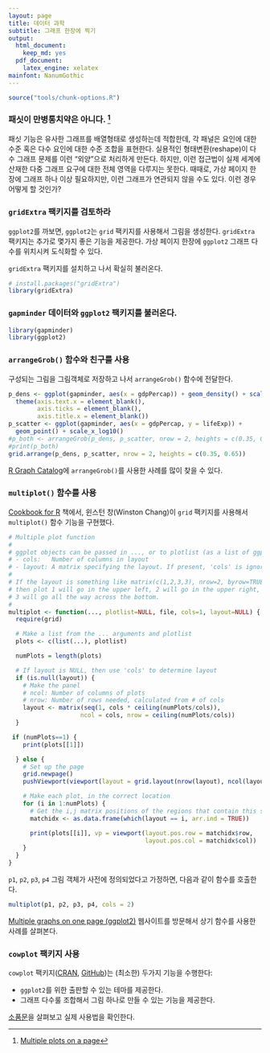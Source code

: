 ```yaml
---
layout: page
title: 데이터 과학
subtitle: 그래프 한장에 찍기
output:
  html_document: 
    keep_md: yes
  pdf_document:
    latex_engine: xelatex
mainfont: NanumGothic
---
```


```r
source("tools/chunk-options.R")
```

### 패싯이 만병통치약은 아니다. [^viz-multiple-plots]

[^viz-multiple-plots]: [Multiple plots on a page](https://stat545-ubc.github.io/block020_multiple-plots-on-a-page.html)

패싯 기능은 유사한 그래프를 배열형태로 생성하는데 적합한데, 각 패널은 요인에 대한 수준 혹은 다수 요인에 대한 
수준 조합을 표현한다. 실용적인 형태변환(reshape)이 다수 그래프 문제를 이런 "외양"으로 처리하게 만든다.
하지만, 이런 접근법이 실제 세계에 산재한 다중 그래프 요구에 대한 전체 영역을 다루지는 못한다.
때때로, 가상 페이지 한장에 그래프 하나 이상 필요하지만, 이런 그래프가 연관되지 않을 수도 있다.
이런 경우 어떻게 할 것인가?

### `gridExtra` 팩키지를 검토하라 

`ggplot2`를 까보면, `ggplot2`는 `grid` 팩키지를 사용해서 그림을 생성한다.
`gridExtra` 팩키지는 추가로 몇가지 좋은 기능을 제공한다. 가상 페이지 한장에 `ggplot2` 그래프 다수를
위치시켜 도식화할 수 있다.

`gridExtra` 팩키지를 설치하고 나서 확실히 불러온다.

```r
# install.packages("gridExtra")
library(gridExtra)
```

### `gapminder` 데이터와 `ggplot2` 팩키지를 불러온다.

```r
library(gapminder)
library(ggplot2)
```

### `arrangeGrob()` 함수와 친구를 사용

구성되는 그림을 그림객체로 저장하고 나서 `arrangeGrob()` 함수에 전달한다.

```r
p_dens <- ggplot(gapminder, aes(x = gdpPercap)) + geom_density() + scale_x_log10() +
  theme(axis.text.x = element_blank(),
        axis.ticks = element_blank(),
        axis.title.x = element_blank())
p_scatter <- ggplot(gapminder, aes(x = gdpPercap, y = lifeExp)) +
  geom_point() + scale_x_log10()
#p_both <- arrangeGrob(p_dens, p_scatter, nrow = 2, heights = c(0.35, 0.65))
#print(p_both)
grid.arrange(p_dens, p_scatter, nrow = 2, heights = c(0.35, 0.65))
```

[R Graph Catalog](http://shinyapps.stat.ubc.ca/r-graph-catalog/)에 `arrangeGrob()`를 사용한 사례를 많이 찾을 수 있다.

### `multiplot()` 함수를 사용 

[Cookbook for R](http://www.cookbook-r.com/) 책에서, 윈스턴 창(Winston Chang)이 `grid` 팩키지를 사용해서
`multiplot()` 함수 기능을 구현했다.

```r
# Multiple plot function
#
# ggplot objects can be passed in ..., or to plotlist (as a list of ggplot objects)
# - cols:   Number of columns in layout
# - layout: A matrix specifying the layout. If present, 'cols' is ignored.
#
# If the layout is something like matrix(c(1,2,3,3), nrow=2, byrow=TRUE),
# then plot 1 will go in the upper left, 2 will go in the upper right, and
# 3 will go all the way across the bottom.
#
multiplot <- function(..., plotlist=NULL, file, cols=1, layout=NULL) {
  require(grid)

  # Make a list from the ... arguments and plotlist
  plots <- c(list(...), plotlist)

  numPlots = length(plots)

  # If layout is NULL, then use 'cols' to determine layout
  if (is.null(layout)) {
    # Make the panel
    # ncol: Number of columns of plots
    # nrow: Number of rows needed, calculated from # of cols
    layout <- matrix(seq(1, cols * ceiling(numPlots/cols)),
                    ncol = cols, nrow = ceiling(numPlots/cols))
  }

 if (numPlots==1) {
    print(plots[[1]])

  } else {
    # Set up the page
    grid.newpage()
    pushViewport(viewport(layout = grid.layout(nrow(layout), ncol(layout))))

    # Make each plot, in the correct location
    for (i in 1:numPlots) {
      # Get the i,j matrix positions of the regions that contain this subplot
      matchidx <- as.data.frame(which(layout == i, arr.ind = TRUE))

      print(plots[[i]], vp = viewport(layout.pos.row = matchidx$row,
                                      layout.pos.col = matchidx$col))
    }
  }
}
```

`p1`, `p2`, `p3`, `p4` 그림 객체가 사전에 정의되었다고 가정하면, 다음과 같이
함수를 호출한다.


```r
multiplot(p1, p2, p3, p4, cols = 2)
```

[Multiple graphs on one page (ggplot2)](http://www.cookbook-r.com/Graphs/Multiple_graphs_on_one_page_(ggplot2)/)
웹사이트를 방문해서 상기 함수를 사용한 사례를 살펴본다.

### `cowplot` 팩키지 사용

`cowplot` 팩키지([CRAN](https://cran.r-project.org/web/packages/cowplot/index.html),
	[GitHub](https://github.com/wilkelab/cowplot))는 (최소한) 두가지 기능을 수행한다:

- `ggplot2`를 위한 출판할 수 있는 테마를 제공한다.
- 그래프 다수룰 조합해서 그림 하나로 만들 수 있는 기능을 제공한다.

[소품문](https://cran.r-project.org/web/packages/cowplot/vignettes/introduction.html)을 살펴보고 실제 사용법을 확인한다.





